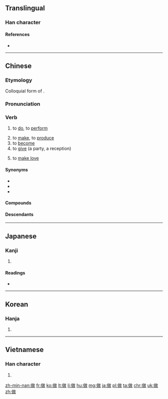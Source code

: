 {{also|作}}
==Translingual==

===Han character===
{{Han char|rn=9|rad=人|as=09|sn=11|four=2824<sub>0</sub>|canj=人十口大 (OJRK)|ids=⿰[[亻]][[故]]}}

====References====
* {{Han ref|kx=0110.290|dkj=00861|dj=0236.130|hdz=10186.180|uh=505A|ud=20570|bh=B0B5|bd=45237}}

----

==Chinese==
{{zh-forms}}

===Etymology===
Colloquial form of {{zh-l|作|to do}}.

===Pronunciation===
{{zh-pron
|m=zuò
|ma=y
|c=zou6
|h=pfs=cho
|mn=chò/choè
|w=2tsu
|oc=y
|cat=v
}}

===Verb===
{{zh-verb}}

# to [[do]], to [[perform]]
#: {{zh-usex|你 在 '''做''' 什麼？|What are you '''doing'''?|link=y}}
#: {{zh-usex|你 '''做''' 緊 乜嘢 呀？|What are you '''doing'''?|C-GZ|link=y}}
# to [[make]], to [[produce]]
# to [[become]]
# to [[give]] (a party, a reception)
# {{context|euphemism|lang=zh}} to [[make love]]

====Synonyms====
* {{zh-l|作}}
* {{zh-l|辦/办}}
* {{zh-l|幹/干}}

====Compounds====
{{der3
| {{zh-l|做愛/做爱}}
| {{zh-l|做伴}}, {{zh-l|做伴兒/做伴儿}}
| {{zh-l|做操}}
| {{zh-l|做東/做东}}
| {{zh-l|做法}}
| {{zh-l|做工}}, {{zh-l|做工兒/做工儿}}
| {{zh-l|做鬼}}, {{zh-l|做鬼兒/做鬼儿}}
| {{zh-l|做鬼臉/做鬼脸}}, {{zh-l|做鬼臉兒/做鬼脸儿}}
| {{zh-l|做活}}, {{zh-l|做活兒/做活儿}}
| {{zh-l|做客}}
| {{zh-l|做禮拜/做礼拜}}
| {{zh-l|做買賣/做买卖}}
| {{zh-l|做滿月/做满月}}
| {{zh-l|做媒}}
| {{zh-l|做夢/做梦}}
| {{zh-l|做圈套}}
| {{zh-l|做人}}
| {{zh-l|做聲/做声}}, {{zh-l|做聲兒/做声儿}}
| {{zh-l|做生日}}
| {{zh-l|做生意}}
| {{zh-l|做事}}
| {{zh-l|做手腳/做手脚}}
| {{zh-l|做壽/做寿}}
| {{zh-l|做文章}}
| {{zh-l|做戲/做戏}}
| {{zh-l|做秀}}
| {{zh-l|做學問/做学问}}
| {{zh-l|做賊心虛/做贼心虚}}
| {{zh-l|做針線/做针线}}
| {{zh-l|做主}}
| {{zh-l|做作}}
}}

====Descendants====
{{Sinoxenic-word|做|さ|주|tố}}

{{zh-cat|Beginning}}

----

==Japanese==

===Kanji===
{{ja-kanji|grade=|rs=人09}}

# {{defn|lang=ja|sort=人09}}

====Readings====
* {{ja-readings|on=[[さく]] (saku), [[さ]] (sa)|kun=[[つくる]] (tsukuru), [[なす]] (nasu)}}

----

==Korean==

===Hanja===
{{ko-hanja|hangeul=[[주]], [[자]]|rv=ju, ja|mr=chu, cha}}

# {{defn|lang=ko|sort=人09}}

----

==Vietnamese==

===Han character===
{{vi-hantu|[[tố]]|rs=人09}}

# {{defn|lang=vi|sort=人09}}

[[zh-min-nan:做]]
[[fr:做]]
[[ko:做]]
[[lt:做]]
[[li:做]]
[[hu:做]]
[[mg:做]]
[[ja:做]]
[[pl:做]]
[[ta:做]]
[[chr:做]]
[[uk:做]]
[[zh:做]]